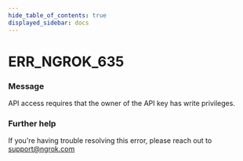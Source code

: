 ```yaml
---
hide_table_of_contents: true
displayed_sidebar: docs
---
```



# ERR_NGROK_635

### Message

API access requires that the owner of the API key has write privileges.

<ErrorDetails error="err_ngrok_635" />

### Further help

If you're having trouble resolving this error, please reach out to [support@ngrok.com](mailto:support@ngrok.com?subject=Help%20with%20ERR_NGROK_635)
